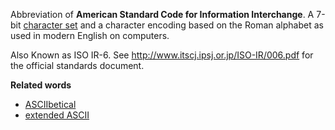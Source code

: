 Abbreviation of
'''American Standard Code for Information Interchange'''. A 7-bit [[character set]] and a character encoding based on the Roman alphabet as used in modern English on computers.

Also Known as ISO IR-6.  See http://www.itscj.ipsj.or.jp/ISO-IR/006.pdf for the official standards document.

'''Related words'''

*[[ASCIIbetical]]
*[[extended ASCII]]